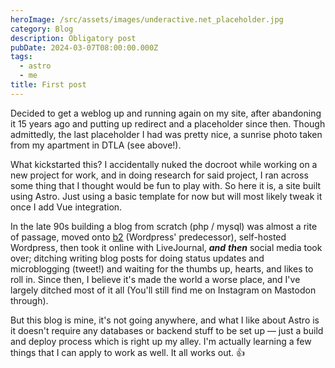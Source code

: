 ```yaml
---
heroImage: /src/assets/images/underactive.net_placeholder.jpg
category: Blog
description: Obligatory post
pubDate: 2024-03-07T08:00:00.000Z
tags:
  - astro
  - me
title: First post
---
```


Decided to get a weblog up and running again on my site, after abandoning it 15 years ago and putting up redirect and a placeholder since then. Though admittedly, the last placeholder I had was pretty nice, a sunrise photo taken from my apartment in DTLA (see above!).

What kickstarted this? I accidentally nuked the docroot while working on a new project for work, and in doing research for said project, I ran across some thing that I thought would be fun to play with. So here it is, a site built using Astro. Just using a basic template for now but will most likely tweak it once I add Vue integration.

In the late 90s building a blog from scratch (php / mysql) was almost a rite of passage, moved onto [b2]() (Wordpress' predecessor), self-hosted Wordpress, then took it online with LiveJournal, **_and_** **_then_** social media took over; ditching writing blog posts for doing status updates and microblogging (tweet!) and waiting for the thumbs up, hearts, and likes to roll in. Since then, I believe it's made the world a worse place, and I've largely ditched most of it all (You'll still find me on Instagram on Mastodon through).

But this blog is mine, it's not going anywhere, and what I like about Astro is it doesn't require any databases or backend stuff to be set up –– just a build and deploy process which is right up my alley. I'm actually learning a few things that I can apply to work as well. It all works out. 👍
